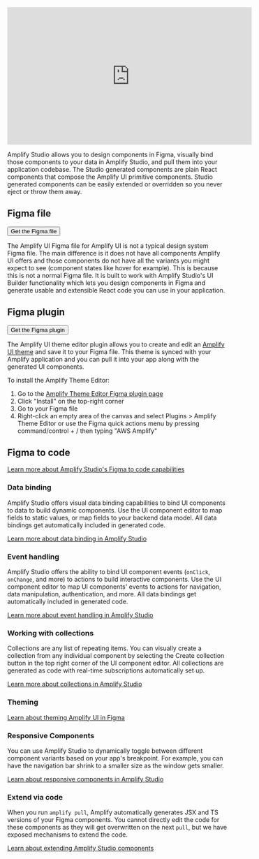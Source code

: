 

<iframe className="video" width="560" height="315" src="https://www.youtube.com/embed/kGvVG3hjpTU" title="YouTube video player" frameborder="0" allow="accelerometer; autoplay; clipboard-write; encrypted-media; gyroscope; picture-in-picture" allowfullscreen></iframe>

Amplify Studio allows you to design components in Figma, visually bind those components to your data in Amplify Studio, and pull them into your application codebase. The Studio generated components are plain React components that compose the Amplify UI primitive components. Studio generated components can be easily extended or overridden so you never eject or throw them away. 

## Figma file

<Button as={Link} href="https://www.figma.com/community/file/1047600760128127424" isExternal>
  Get the Figma file
</Button>

The Amplify UI Figma file for Amplify UI is not a typical design system Figma file. The main difference is it does not have all components Amplify UI offers and those components do not have all the variants you might expect to see (component states like hover for example). This is because this is not a normal Figma file. It is built to work with Amplify Studio's UI Builder functionality which lets you design components in Figma and generate usable and extensible React code you can use in your application. 

## Figma plugin

<Button as={Link} href="https://www.figma.com/community/plugin/1040722185526429545/AWS-Amplify-Theme-Editor" isExternal>
  Get the Figma plugin
</Button>

The Amplify UI theme editor plugin allows you to create and edit an [Amplify UI theme](../theming) and save it to your Figma file. This theme is synced with your Amplify application and you can pull it into your app along with the generated UI components. 

To install the Amplify Theme Editor:

1. Go to the [Amplify Theme Editor Figma plugin page](https://www.figma.com/community/plugin/1040722185526429545/AWS-Amplify-Theme-Editor)
1. Click "Install" on the top-right corner
1. Go to your Figma file
1. Right-click an empty area of the canvas and select Plugins > Amplify Theme Editor or use the Figma quick actions menu by pressing command/control + / then typing "AWS Amplify"

## Figma to code



[Learn more about Amplify Studio's Figma to code capabilities](https://docs.amplify.aws/console/uibuilder/figmatocode/)

### Data binding

Amplify Studio offers visual data binding capabilities to bind UI components to data to build dynamic components. Use the UI component editor to map fields to static values, or map fields to your backend data model. All data bindings get automatically included in generated code.

[Learn more about data binding in Amplify Studio](https://docs.amplify.aws/console/uibuilder/databinding/)

### Event handling

Amplify Studio offers the ability to bind UI component events (`onClick`, `onChange`, and more) to actions to build interactive components. Use the UI component editor to map UI components' events to actions for navigation, data manipulation, authentication, and more. All data bindings get automatically included in generated code.

[Learn more about event handling in Amplify Studio](https://docs.amplify.aws/console/uibuilder/eventhandling/)

### Working with collections

Collections are any list of repeating items. You can visually create a collection from any individual component by selecting the Create collection button in the top right corner of the UI component editor. All collections are generated as code with real-time subscriptions automatically set up.

[Learn more about collections in Amplify Studio](https://docs.amplify.aws/console/uibuilder/collections/)

### Theming

[Learn about theming Amplify UI in Figma](https://docs.amplify.aws/console/uibuilder/theming/)

### Responsive Components

You can use Amplify Studio to dynamically toggle between different component variants based on your app's breakpoint. For example, you can have the navigation bar shrink to a smaller size as the window gets smaller.

[Learn about responsive components in Amplify Studio](https://docs.amplify.aws/console/uibuilder/responsive/)

### Extend via code

When you run `amplify pull`, Amplify automatically generates JSX and TS versions of your Figma components. You cannot directly edit the code for these components as they will get overwritten on the next `pull`, but we have exposed mechanisms to extend the code.

[Learn about extending Amplify Studio components](https://docs.amplify.aws/console/uibuilder/override/)

